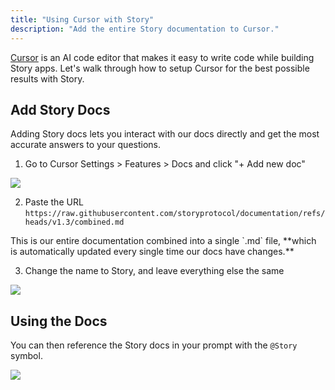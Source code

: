 ```yaml
---
title: "Using Cursor with Story"
description: "Add the entire Story documentation to Cursor."
---
```


[Cursor](https://www.cursor.com/) is an AI code editor that makes it easy to write code while building Story apps. Let's walk through how to setup Cursor for the best possible results with Story.

## Add Story Docs

Adding Story docs lets you interact with our docs directly and get the most accurate answers to your questions.

1. Go to Cursor Settings > Features > Docs and click "+ Add new doc"

<Frame>
  <img src="/images/ai-agents/add-cursor.png" />
</Frame>

2. Paste the URL `https://raw.githubusercontent.com/storyprotocol/documentation/refs/heads/v1.3/combined.md`

<Note>
  This is our entire documentation combined into a single `.md` file, **which is
  automatically updated every single time our docs have changes.**
</Note>

3. Change the name to Story, and leave everything else the same

<Frame>
  <img src="/images/ai-agents/add-cursor-2.png" />
</Frame>

## Using the Docs

You can then reference the Story docs in your prompt with the `@Story` symbol.

<Frame>
  <img src="/images/ai-agents/add-cursor-3.png" />
</Frame>
